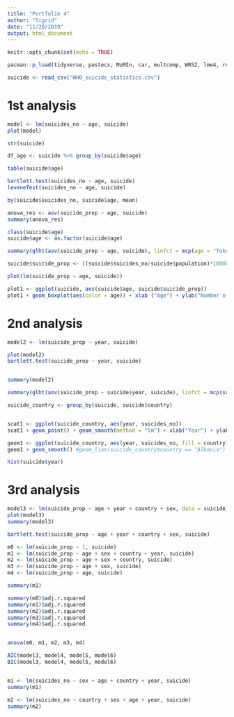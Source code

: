 ```yaml
---
title: "Portfolio 4"
author: "Sigrid"
date: "11/20/2019"
output: html_document
---
```


```r
knitr::opts_chunk$set(echo = TRUE)

pacman::p_load(tidyverse, pastecs, MuMIn, car, multcomp, WRS2, lme4, reshape2)

```

```r

suicide <- read_csv("WHO_suicide_statistics.csv")

```

# 1st analysis 

```r

model <- lm(suicides_no ~ age, suicide)
plot(model)

str(suicide)

df_age <- suicide %>% group_by(suicide$age)

table(suicide$age)

bartlett.test(suicides_no ~ age, suicide)
leveneTest(suicides_no ~ age, suicide)

by(suicide$suicides_no, suicide$age, mean)

anova_res <- aov(suicide_prop ~ age, suicide)
summary(anova_res)

class(suicide$age)
suicide$age <- as.factor(suicide$age)

summary(glht(aov(suicide_prop ~ age, suicide), linfct = mcp(age = "Tukey")))

suicide$suicide_prop <- ((suicide$suicides_no/suicide$population)*100000)

plot(lm(suicide_prop ~ age, suicide))

```
```r

plot1 <- ggplot(suicide, aes(suicide$age, suicide$suicide_prop))
plot1 + geom_boxplot(aes(color = age)) + xlab ("Age") + ylab("Number of suicides per 100.000 inhabitants") + theme_minimal()+ ggtitle("Number of suicides according to age from 1979-2016") 


```


# 2nd analysis

```r

model2 <- lm(suicide_prop ~ year, suicide)

plot(model2)
bartlett.test(suicide_prop ~ year, suicide)


summary(model2)

summary(glht(aov(suicide_prop ~ suicide$year, suicide), linfct = mcp(suicide$year = "Tukey")))

```



```r

suicide_country <- group_by(suicide, suicide$country)


scat1 <- ggplot(suicide_country, aes(year, suicides_no))
scat1 + geom_point() + geom_smooth(method = "lm") + xlab("Year") + ylab("Number of suicides per country") + ggtitle("Number of suicides per country from 1979 to 2016")

geom1 <- ggplot(suicide_country, aes(year, suicides_no, fill = country)) 
geom1 + geom_smooth() #geom_line(suicide_country$country == "Albania") #geom_smooth(method = "lm")

hist(suicide$year)

```

# 3rd analysis

```r

model3 <- lm(suicide_prop ~ age + year + country + sex, data = suicide)
plot(model3)
summary(model3)

bartlett.test(suicide_prop ~ age + year + country + sex, suicide)

```


```r

m0 <- lm(suicide_prop ~ 1, suicide)
m1 <- lm(suicide_prop ~ age + sex + country + year, suicide)
m2 <- lm(suicide_prop ~ age + sex + country, suicide)
m3 <- lm(suicide_prop ~ age + sex, suicide)
m4 <- lm(suicide_prop ~ age, suicide)

summary(m1)

summary(m0)$adj.r.squared
summary(m1)$adj.r.squared
summary(m2)$adj.r.squared
summary(m3)$adj.r.squared
summary(m4)$adj.r.squared


anova(m0, m1, m2, m3, m4)

AIC(model3, model4, model5, model6)
BIC(model3, model4, model5, model6)


m1 <- lm(suicides_no ~ sex + age + country + year, suicide)
summary(m1)

m2 <- lm(suicides_no ~ country + sex + age + year, suicide)
summary(m2)

```

